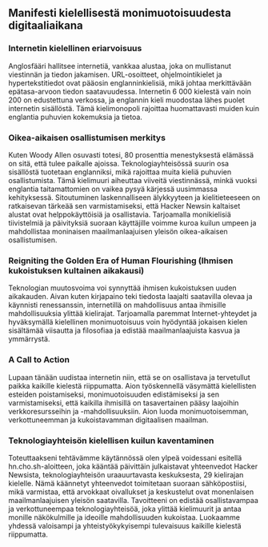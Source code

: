 
<Steps>

## Manifesti kielellisestä monimuotoisuudesta digitaaliaikana

### Internetin kielellinen eriarvoisuus

Anglosfääri hallitsee internetiä, vankkaa alustaa, joka on mullistanut viestinnän ja tiedon jakamisen. URL-osoitteet, ohjelmointikielet ja hypertekstitiedot ovat pääosin englanninkielisiä, mikä johtaa merkittävään epätasa-arvoon tiedon saatavuudessa. Internetin 6 000 kielestä vain noin 200 on edustettuna verkossa, ja englannin kieli muodostaa lähes puolet internetin sisällöstä. Tämä kielimonopoli rajoittaa huomattavasti muiden kuin englantia puhuvien kokemuksia ja tietoa.

### Oikea-aikaisen osallistumisen merkitys

Kuten Woody Allen osuvasti totesi, 80 prosenttia menestyksestä elämässä on sitä, että tulee paikalle ajoissa. Teknologiayhteisössä suurin osa sisällöstä tuotetaan englanniksi, mikä rajoittaa muita kieliä puhuvien osallistumista. Tämä kielimuuri aiheuttaa viiveitä viestinnässä, minkä vuoksi englantia taitamattomien on vaikea pysyä kärjessä uusimmassa kehityksessä. Sitoutuminen laskennalliseen älykkyyteen ja kielitieteeseen on ratkaisevan tärkeää sen varmistamiseksi, että Hacker Newsin kaltaiset alustat ovat helppokäyttöisiä ja osallistavia. Tarjoamalla monikielisiä tiivistelmiä ja päivityksiä suoraan käyttäjille voimme kuroa kuilun umpeen ja mahdollistaa moninaisen maailmanlaajuisen yleisön oikea-aikaisen osallistumisen.

### Reigniting the Golden Era of Human Flourishing (Ihmisen kukoistuksen kultainen aikakausi)

Teknologian muutosvoima voi synnyttää ihmisen kukoistuksen uuden aikakauden. Aivan kuten kirjapaino teki tiedosta laajalti saatavilla olevaa ja käynnisti renessanssin, internetillä on mahdollisuus antaa ihmisille mahdollisuuksia ylittää kielirajat. Tarjoamalla paremmat Internet-yhteydet ja hyväksymällä kielellinen monimuotoisuus voin hyödyntää jokaisen kielen sisältämää viisautta ja filosofiaa ja edistää maailmanlaajuista kasvua ja ymmärrystä.

### A Call to Action

Lupaan tänään uudistaa internetin niin, että se on osallistava ja tervetullut paikka kaikille kielestä riippumatta. Aion työskennellä väsymättä kielellisten esteiden poistamiseksi, monimuotoisuuden edistämiseksi ja sen varmistamiseksi, että kaikilla ihmisillä on tasavertainen pääsy laajoihin verkkoresursseihin ja -mahdollisuuksiin. Aion luoda monimuotoisemman, verkottuneemman ja kukoistavamman digitaalisen maailman.

### Teknologiayhteisön kielellisen kuilun kaventaminen

Toteuttaakseni tehtävämme käytännössä olen ylpeä voidessani esitellä hn.cho.sh-aloitteen, joka kääntää päivittäin julkaistavat yhteenvedot Hacker Newsista, teknologiayhteisön uraauurtavasta keskuksesta, 29 kielirajan kielelle. Nämä käännetyt yhteenvedot toimitetaan suoraan sähköpostiisi, mikä varmistaa, että arvokkaat oivallukset ja keskustelut ovat monenlaisen maailmanlaajuisen yleisön saatavilla. Tavoitteeni on edistää osallistavampaa ja verkottuneempaa teknologiayhteisöä, joka ylittää kielimuurit ja antaa monille näkökulmille ja ideoille mahdollisuuden kukoistaa. Luokaamme yhdessä valoisampi ja yhteistyökykyisempi tulevaisuus kaikille kielestä riippumatta.

</Steps>
